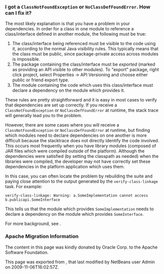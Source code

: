 <!--

    Licensed to the Apache Software Foundation (ASF) under one
    or more contributor license agreements.  See the NOTICE file
    distributed with this work for additional information
    regarding copyright ownership.  The ASF licenses this file
    to you under the Apache License, Version 2.0 (the
    "License"); you may not use this file except in compliance
    with the License.  You may obtain a copy of the License at

      http://www.apache.org/licenses/LICENSE-2.0

    Unless required by applicable law or agreed to in writing,
    software distributed under the License is distributed on an
    "AS IS" BASIS, WITHOUT WARRANTIES OR CONDITIONS OF ANY
    KIND, either express or implied.  See the License for the
    specific language governing permissions and limitations
    under the License.

-->

===I got a <tt>ClassNotFoundException</tt> or <tt>NoClassDefFoundError</tt>. How can I fix it?===

The most likely explanation is that you have a problem in your dependencies.
In order for a class in one module to reference a class/interface defined in another module,
the following must be true:

# The class/interface being referenced must be visible to the code using it, according to the normal Java visibility rules. This typically means that the class must be public, since package-private access across modules is impossible.
# The package containing the class/interface must be ''exported'' (marked as providing an API visible to other modules). To "export" package, right click project, select Properties -> API Versioning and choose either public or friend export type.
# The module containing the code which uses this class/interface must declare a dependency on the module which provides it.

These rules are pretty straightforward and it is easy in most cases to verify that dependencies are set up correctly.
If you receive a <tt>ClassNotFoundException</tt> or <tt>NoClassDefFoundError</tt> at runtime, the stack trace will generally lead you to the problem.

However, there are some cases where you will receive a <tt>ClassNotFoundException</tt> or <tt>NoClassDefFoundError</tt> at runtime,
but finding which modules need to declare dependencies on one another is more difficult because the stacktrace does not directly identify the code involved.
This occurs most frequently when you have library modules
(composed of JAR files which were compiled outside of the platform).
Although the dependencies were satisfied (by setting the classpath as needed) when the libraries were compiled,
the developer may not have correctly set these dependencies in the platform application which uses them.

In this case, you can often locate the problem by rebuilding the suite
and paying close attention to the output generated by the <tt>verify-class-linkage</tt> task.
For example:

<pre>
verify-class-linkage: Warning: a.SomeImplementation cannot access b.publicapi.SomeInterface
</pre>

This tells us that the module which provides <tt>SomeImplementation</tt> needs to declare a dependency on the module which provides <tt>SomeInterface</tt>.

For more background, see {{iz|145503}}.

===Apache Migration Information===

The content in this page was kindly donated by Oracle Corp. to the
Apache Software Foundation.

This page was exported from , 
that last modified by NetBeans user Admin 
on 2009-11-06T16:02:57Z.


